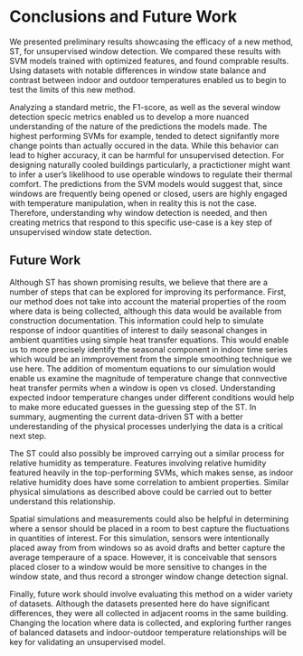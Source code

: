 # Conclusions and Future Work 

We presented preliminary results showcasing the efficacy of a new method, ST, for unsupervised window detection. We compared these results with SVM models trained with optimized features, and found comprable results. Using datasets with notable differences in window state balance and contrast between indoor and outdoor temperatures enabled us to begin to test the limits of this new method. 

Analyzing a standard metric, the F1-score, as well as the several window detection specic metrics enabled us to develop a more nuanced understanding of the nature of the predictions the models made. The highest performing SVMs for example, tended to detect signifantly more change points than actually occured in the data. While this behavior can lead to higher accuracy, it can be harmful for unsupervised detection. For designing naturally cooled buildings particularly, a practictioner might want to infer a user's likelihood to use operable windows to regulate their thermal comfort. The predictions from the SVM models would suggest that, since windows are frequently being opened or closed, users are highly engaged with temperature manipulation, when in reality this is not the case. Therefore, understanding why window detection is needed, and then creating metrics that respond to this specific use-case is a key step of unsupervised window state detection.

## Future Work 
Although ST has shown promising results, we believe that there are a number of steps that can be explored for improving its performance. First, our method does not take into account the material properties of the room where data is being collected, although this data would be available from construction documentation. This information could help to simulate response of indoor quantities of interest to daily seasonal changes in ambient quantities using simple heat transfer equations. This would enable us to more precisely identify the seasonal component in indoor time series which would be an immprovement from the simple smoothing technique we use here. The addition of momentum equations to our simulation would enable us examine the magnitude of temperature change that connvective heat transfer permits when a window is open vs closed. Understanding expected indoor temperature changes under different conditions would help to make more educated guesses in the guessing step of the ST.  In summary, augmenting the current data-driven ST with a better underestanding of the physical processes underlying the data is a critical next step.

The ST could also possibly be improved carrying out a similar process for relative humidity as temperature. Features involving relative humidity featured heavily in the top-performing SVMs, which makes sense, as indoor relative humidity does have some correlation to ambient properties. Similar physical simulations as described above could be carried out to better understand this relationship. 

Spatial simulations and measurements could also be helpful in determining where a sensor should be placed in a room to best capture the fluctuations in quantities of interest. For this simulation, sensors were intentionally placed away from from windows so as avoid drafts and better capture the average temperaure of a space. However, it is conceivable that sensors placed closer to a window would be more sensitive to changes in the window state, and thus record a stronger window change detection signal. 

Finally, future work should involve evaluating this method on a wider variety of datasets. Although the datasets presented here do have significant differences, they were all collected in adjacent rooms in the same building. Changing the location where data is collected, and exploring further ranges of balanced datasets and indoor-outdoor temperature relationships will be key for validating an unsupervised model.